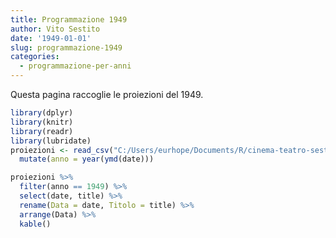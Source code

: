 ```yaml
---
title: Programmazione 1949
author: Vito Sestito
date: '1949-01-01'
slug: programmazione-1949
categories:
  - programmazione-per-anni
---
```



Questa pagina raccoglie le proiezioni del 1949.


```r
library(dplyr)
library(knitr)
library(readr)
library(lubridate)
proiezioni <- read_csv("C:/Users/eurhope/Documents/R/cinema-teatro-sestito/static/data/programmazione_agende.csv") %>% 
  mutate(anno = year(ymd(date)))
```


```r
proiezioni %>% 
  filter(anno == 1949) %>% 
  select(date, title) %>% 
  rename(Data = date, Titolo = title) %>% 
  arrange(Data) %>% 
  kable()
```

